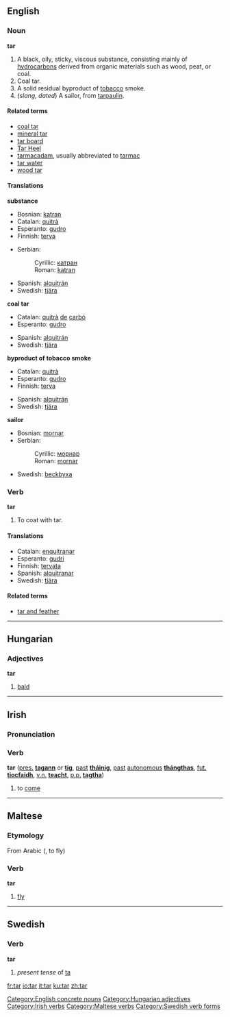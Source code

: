 ==English==

===Noun===
'''tar'''

# A black, oily, sticky, viscous substance, consisting mainly of [[hydrocarbons]] derived from organic materials such as wood, peat, or coal.
# Coal tar.
# A solid residual byproduct of [[tobacco]] smoke.
# (''slang, dated'') A sailor, from [[tarpaulin]].

====Related terms====
*[[coal tar]]
*[[mineral tar]]
*[[tar board]]
*[[Tar Heel]]
*[[tarmacadam]], usually abbreviated to [[tarmac]]
*[[tar water]]
*[[wood tar]]

====Translations====
'''substance'''
{{top}}
*Bosnian: [[katran]] {{m}}
*Catalan: [[quitrà]] {{m}}
*Esperanto: [[gudro]]
*Finnish: [[terva]]
{{mid}}
*Serbian:
*:Cyrillic: [[катран]] {{m}}
*:Roman: [[katran]] {{m}}
*Spanish: [[alquitrán]] {{m}}
*Swedish: [[tjära]] {{c}}
{{bottom}}

'''coal tar'''
{{top}}
*Catalan: [[quitrà]] [[de]] [[carbó]] {{m}}
*Esperanto: [[gudro]]
{{mid}}
*Spanish: [[alquitrán]] {{m}}
*Swedish: [[tjära]] {{c}}
{{bottom}}

'''byproduct of tobacco smoke'''
{{top}}
*Catalan: [[quitrà]] {{m}}
*Esperanto: [[gudro]]
*Finnish: [[terva]]
{{mid}}
*Spanish: [[alquitrán]] {{m}}
*Swedish: [[tjära]] {{c}}
{{bottom}}

'''sailor'''
{{top}}
*Bosnian: [[mornar]] {{m}}
*Serbian:
*:Cyrillic: [[морнар]] {{m}}
*:Roman: [[mornar]] {{m}}
{{mid}}
*Swedish: [[beckbyxa]]
{{bottom}}

===Verb===
'''tar'''

# To coat with tar.

====Translations====
*Catalan: [[enquitranar]] 
*Esperanto: [[gudri]]
*Finnish: [[tervata]]
*Spanish: [[alquitranar]] 
*Swedish: [[tjära]]

====Related terms====
*[[tar and feather]]


----

==Hungarian==
===Adjectives===
'''tar'''

# [[bald]]


----

==Irish==
===Pronunciation===
{{IPA|[tar]}}

===Verb===
'''tar''' ([[present|pres.]] '''[[tagann]]''' or '''[[tig]]''', [[past]] '''[[tháinig]]''', [[past]] [[autonomous]] '''[[thángthas]]''', [[future|fut.]] '''[[tiocfaidh]]''', [[verbal noun|v.n.]] '''[[teacht]]''', [[past participle|p.p.]] '''[[tagtha]]''')

#to [[come]]


----

==Maltese==
===Etymology===
From Arabic {{ARchar|[[طار]]}} ({{Unicode|ʈá:ra}}, to fly)
===Verb===
'''tar'''

#[[fly]]


----

==Swedish==
===Verb===
'''tar'''
#''present tense'' of [[ta]]

[[Category:English concrete nouns]]
[[Category:Hungarian adjectives]]
[[Category:Irish verbs]]
[[Category:Maltese verbs]]
[[Category:Swedish verb forms]]

[[fr:tar]]
[[io:tar]]
[[it:tar]]
[[ku:tar]]
[[zh:tar]]